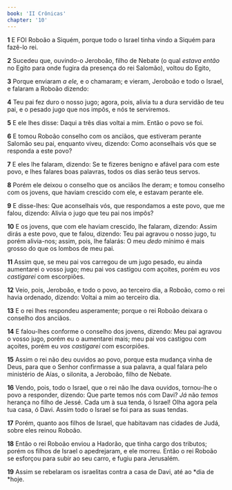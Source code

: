 ```yaml
---
book: 'II Crônicas'
chapter: '10'
---
```


**1** E FOI Roboão a Siquém, porque todo o Israel tinha vindo a Siquém para fazê-lo rei.

**2** Sucedeu que, ouvindo-o Jeroboão, filho de Nebate (o qual _estava então_ no Egito para onde fugira da presença do rei Salomão), voltou do Egito,

**3** Porque enviaram _a ele,_ e o chamaram; e vieram, Jeroboão e todo o Israel, e falaram a Roboão dizendo:

**4** Teu pai fez duro o nosso jugo; agora, pois, alivia tu a dura servidão de teu pai, e o pesado jugo que nos impôs, e nós te serviremos.

**5** E ele lhes disse: Daqui a três dias voltai a mim. Então o povo se foi.

**6** E tomou Roboão conselho com os anciãos, que estiveram perante Salomão seu pai, enquanto viveu, dizendo: Como aconselhais vós que se responda a este povo?

**7** E eles lhe falaram, dizendo: Se te fizeres benigno e afável para com este povo, e lhes falares boas palavras, todos os dias serão teus servos.

**8** Porém ele deixou o conselho que os anciãos lhe deram; e tomou conselho com os jovens, que haviam crescido com ele, e estavam perante ele.

**9** E disse-lhes: Que aconselhais vós, que respondamos a este povo, que me falou, dizendo: Alivia o jugo que teu pai nos impôs?

**10** E os jovens, que com ele haviam crescido, lhe falaram, dizendo: Assim dirás a este povo, que te falou, dizendo: Teu pai agravou o nosso jugo, tu porém alivia-nos; assim, pois, lhe falarás: O meu _dedo_ mínimo é mais grosso do que os lombos de meu pai.

**11** Assim que, se meu pai vos carregou de um jugo pesado, eu ainda aumentarei o vosso jugo; meu pai vos castigou com açoites, porém eu _vos castigarei_ com escorpiões.

**12** Veio, pois, Jeroboão, e todo o povo, ao terceiro dia, a Roboão, como o rei havia ordenado, dizendo: Voltai a mim ao terceiro dia.

**13** E o rei lhes respondeu asperamente; porque o rei Roboão deixara o conselho dos anciãos.

**14** E falou-lhes conforme o conselho dos jovens, dizendo: Meu pai agravou o vosso jugo, porém eu o aumentarei mais; meu pai vos castigou com açoites, porém eu _vos castigarei_ com escorpiões.

**15** Assim o rei não deu ouvidos ao povo, porque esta mudança vinha de Deus, para que o Senhor confirmasse a sua palavra, a qual falara pelo ministério de Aías, o silonita, a Jeroboão, filho de Nebate.

**16** Vendo, pois, todo o Israel, que o rei não lhe dava ouvidos, tornou-lhe o povo a responder, dizendo: Que parte temos nós com Davi? _Já_ não _temos_ herança no filho de Jessé. Cada um à sua tenda, ó Israel! Olha agora pela tua casa, ó Davi. Assim todo o Israel se foi para as suas tendas.

**17** Porém, quanto aos filhos de Israel, que habitavam nas cidades de Judá, sobre eles reinou Roboão.

**18** Então o rei Roboão enviou a Hadorão, que tinha cargo dos tributos; porém os filhos de Israel o apedrejaram, e ele morreu. Então o rei Roboão se esforçou para subir ao seu carro, e fugiu para Jerusalém.

**19** Assim se rebelaram os israelitas contra a casa de Davi, até ao *dia de *hoje.
